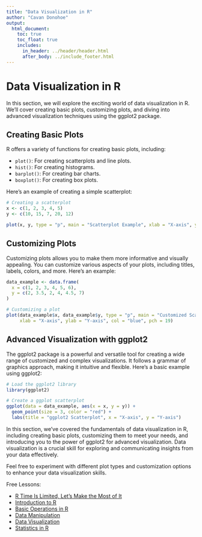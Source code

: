 ```yaml
---
title: "Data Visualization in R"
author: "Cavan Donohoe"
output:
  html_document:
    toc: true
    toc_float: true
    includes:
      in_header: ../header/header.html
      after_body: ../include_footer.html
---
```


# Data Visualization in R

In this section, we will explore the exciting world of data visualization in R. We'll cover creating basic plots, customizing plots, and diving into advanced visualization techniques using the ggplot2 package.

## Creating Basic Plots

R offers a variety of functions for creating basic plots, including:

- `plot()`: For creating scatterplots and line plots.
- `hist()`: For creating histograms.
- `barplot()`: For creating bar charts.
- `boxplot()`: For creating box plots.

Here's an example of creating a simple scatterplot:

```R
# Creating a scatterplot
x <- c(1, 2, 3, 4, 5)
y <- c(10, 15, 7, 20, 12)

plot(x, y, type = "p", main = "Scatterplot Example", xlab = "X-axis", ylab = "Y-axis")
```

## Customizing Plots
Customizing plots allows you to make them more informative and visually appealing. You can customize various aspects of your plots, including titles, labels, colors, and more. Here's an example:

```r
data_example <- data.frame(
  x = c(1, 2, 3, 4, 5, 6),
  y = c(2, 3.5, 2, 4, 4.5, 7)
)

# Customizing a plot
plot(data_example$x, data_example$y, type = "p", main = "Customized Scatterplot",
     xlab = "X-axis", ylab = "Y-axis", col = "blue", pch = 19)
```

## Advanced Visualization with ggplot2
The ggplot2 package is a powerful and versatile tool for creating a wide range of customized and complex visualizations. It follows a grammar of graphics approach, making it intuitive and flexible. Here's a basic example using ggplot2:

```r
# Load the ggplot2 library
library(ggplot2)

# Create a ggplot scatterplot
ggplot(data = data_example, aes(x = x, y = y)) +
  geom_point(size = 3, color = "red") +
  labs(title = "ggplot2 Scatterplot", x = "X-axis", y = "Y-axis")
```

In this section, we've covered the fundamentals of data visualization in R, including creating basic plots, customizing them to meet your needs, and introducing you to the power of ggplot2 for advanced visualization. Data visualization is a crucial skill for exploring and communicating insights from your data effectively.

Feel free to experiment with different plot types and customization options to enhance your data visualization skills.




Free Lessons:

- [R Time Is Limited, Let's Make the Most of It](https://cavandonohoe.github.io/learn_r.html)
- [Introduction to R](https://cavandonohoe.github.io/intro_to_r.html)
- [Basic Operations in R](https://cavandonohoe.github.io/basic_operations_r.html)
- [Data Manipulation](https://cavandonohoe.github.io/data_manipulation_r.html)
- [Data Visualization](https://cavandonohoe.github.io/data_visualization_r.html)
- [Statistics in R](https://cavandonohoe.github.io/statistics_with_r.html)

